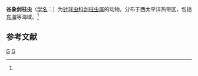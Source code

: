 {{Speciesbox
| taxon = Xiphostylus trogon
| binomial_authority = ([[恩斯特·海克尔|Haeckel]], 1887)<ref name='id9000'>{{cite web| url =http://www.bioinfo.cn/db05/BjdwSpecies.php?action=view&id=9000| title =谷象剑柱虫| work =《中国动物物种编目数据库》| publisher =中国科学院微生物研究所| author =中国科学院动物研究所| accessdate =2009-04-16| deadurl =yes| archiveurl =https://web.archive.org/web/20160305041032/http://www.bioinfo.cn/db05/BjdwSpecies.php?action=view&id=9000| archivedate =2016-03-05}}</ref>
}}

'''谷象剑柱虫'''（[[学名|学名]]：{{lang|la|''Xiphostylus trogon''}}）为[[针球虫科|针球虫科]][[剑柱虫属|剑柱虫属]]的动物。分布于西太平洋热带区，包括[[东海|东海]]等海域。<ref name='id9000'/>

== 参考文献 ==
{{reflist}}

{{放射虫小作品}}

{{Taxonbar}}
[[Category:1887年描述的动物|G]]
[[Category:剑柱虫属|G]]